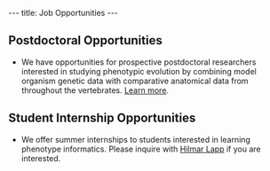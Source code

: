 ---
title: Job Opportunities
---

== Postdoctoral Opportunities ==

* We have opportunities for prospective postdoctoral researchers interested in studying phenotypic evolution by combining model organism genetic data with comparative anatomical data from throughout the vertebrates. [http://nescent.org/about/employment.php#PostDoc2 Learn more].

== Student Internship Opportunities ==

* We offer summer internships to students interested in learning phenotype informatics. Please inquire with [[User:Hlapp| Hilmar Lapp]] if you are interested.